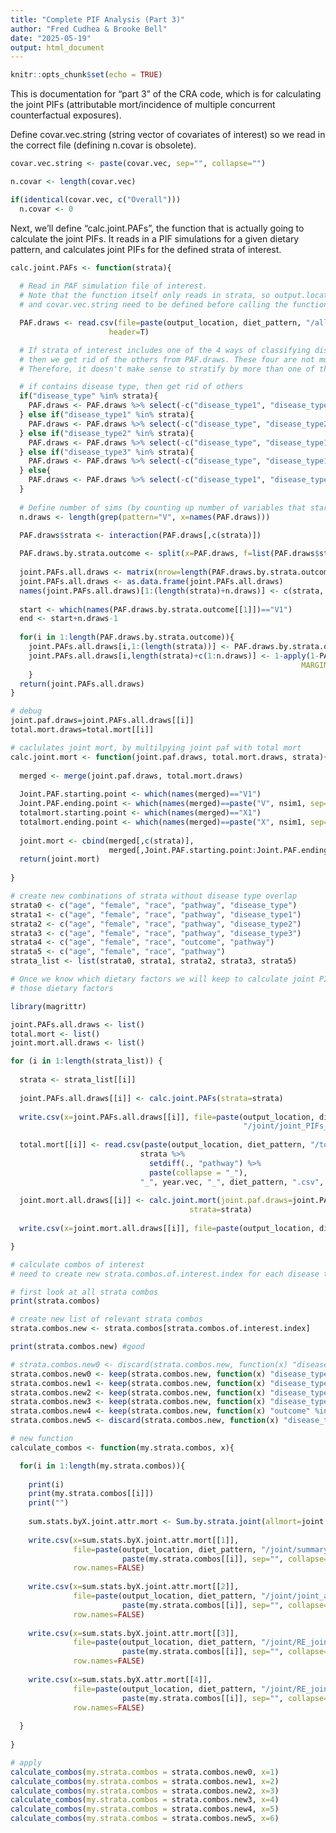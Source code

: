 ```yaml
---
title: "Complete PIF Analysis (Part 3)"
author: "Fred Cudhea & Brooke Bell"
date: "2025-05-19"
output: html_document
---
```


<style>
pre {
  overflow-x: auto;
}
pre code {
  word-wrap: normal;
  white-space: pre;
}
</style>


```r

knitr::opts_chunk$set(echo = TRUE)

```

This is documentation for "part 3" of the CRA code, which is for calculating the joint PIFs (attributable mort/incidence of multiple concurrent counterfactual exposures).

Define covar.vec.string (string vector of covariates of interest) so we read in the correct file (defining n.covar is obsolete).

```r

covar.vec.string <- paste(covar.vec, sep="", collapse="")

n.covar <- length(covar.vec)

if(identical(covar.vec, c("Overall")))
  n.covar <- 0

```

Next, we'll define "calc.joint.PAFs", the function that is actually going to calculate the joint PIFs. It reads in a PIF simulations for a given dietary pattern, and calculates joint PIFs for the defined strata of interest.

```r

calc.joint.PAFs <- function(strata){
  
  # Read in PAF simulation file of interest. 
  # Note that the function itself only reads in strata, so output.location, diet_pattern, year.vec.string, 
  # and covar.vec.string need to be defined before calling the function.

  PAF.draws <- read.csv(file=paste(output_location, diet_pattern, "/all.PIFs_", year.vec.string, "_", covar.vec.string, "_", diet_pattern, ".csv", sep=""),
                      header=T)

  # If strata of interest includes one of the 4 ways of classifying disease (disease_type, disease_type1, disease_type2, disease_type3) 
  # then we get rid of the others from PAF.draws. These four are not mutually exclusive, they are different ways to the disease. 
  # Therefore, it doesn't make sense to stratify by more than one of these (Code won't work unless you take out the ones you don't use).

  # if contains disease type, then get rid of others
  if("disease_type" %in% strata){
    PAF.draws <- PAF.draws %>% select(-c("disease_type1", "disease_type2", "disease_type3"))
  } else if("disease_type1" %in% strata){
    PAF.draws <- PAF.draws %>% select(-c("disease_type", "disease_type2", "disease_type3"))
  } else if("disease_type2" %in% strata){
    PAF.draws <- PAF.draws %>% select(-c("disease_type", "disease_type1", "disease_type3"))
  } else if("disease_type3" %in% strata){
    PAF.draws <- PAF.draws %>% select(-c("disease_type", "disease_type1", "disease_type2"))
  } else{
    PAF.draws <- PAF.draws %>% select(-c("disease_type1", "disease_type2", "disease_type3"))
  }
  
  # Define number of sims (by counting up number of variables that start with "V")
  n.draws <- length(grep(pattern="V", x=names(PAF.draws)))
  
  PAF.draws$strata <- interaction(PAF.draws[,c(strata)])

  PAF.draws.by.strata.outcome <- split(x=PAF.draws, f=list(PAF.draws$strata))
  
  joint.PAFs.all.draws <- matrix(nrow=length(PAF.draws.by.strata.outcome), ncol=(length(strata)+n.draws)) # adding plus 1 for pathway
  joint.PAFs.all.draws <- as.data.frame(joint.PAFs.all.draws)
  names(joint.PAFs.all.draws)[1:(length(strata)+n.draws)] <- c(strata, paste("V", 1:n.draws, sep=""))  
  
  start <- which(names(PAF.draws.by.strata.outcome[[1]])=="V1")
  end <- start+n.draws-1
  
  for(i in 1:length(PAF.draws.by.strata.outcome)){
    joint.PAFs.all.draws[i,1:(length(strata))] <- PAF.draws.by.strata.outcome[[i]][1,strata]
    joint.PAFs.all.draws[i,length(strata)+c(1:n.draws)] <- 1-apply(1-PAF.draws.by.strata.outcome[[i]][,start:end], 
                                                                 MARGIN=2, FUN=prod)
    }
  return(joint.PAFs.all.draws)
}

# debug
joint.paf.draws=joint.PAFs.all.draws[[i]]
total.mort.draws=total.mort[[i]]

# caclulates joint mort, by multilpying joint paf with total mort
calc.joint.mort <- function(joint.paf.draws, total.mort.draws, strata){
  
  merged <- merge(joint.paf.draws, total.mort.draws)
  
  Joint.PAF.starting.point <- which(names(merged)=="V1")
  Joint.PAF.ending.point <- which(names(merged)==paste("V", nsim1, sep=""))
  totalmort.starting.point <- which(names(merged)=="X1")
  totalmort.ending.point <- which(names(merged)==paste("X", nsim1, sep=""))
  
  joint.mort <- cbind(merged[,c(strata)],
                      merged[,Joint.PAF.starting.point:Joint.PAF.ending.point]*merged[,totalmort.starting.point:totalmort.ending.point])
  return(joint.mort)
  
}

# create new combinations of strata without disease type overlap
strata0 <- c("age", "female", "race", "pathway", "disease_type")
strata1 <- c("age", "female", "race", "pathway", "disease_type1")
strata2 <- c("age", "female", "race", "pathway", "disease_type2")
strata3 <- c("age", "female", "race", "pathway", "disease_type3")
strata4 <- c("age", "female", "race", "outcome", "pathway")
strata5 <- c("age", "female", "race", "pathway")
strata_list <- list(strata0, strata1, strata2, strata3, strata5)

```

```r

# Once we know which dietary factors we will keep to calculate joint PIFs, we will subset PAF.draws to keep only
# those dietary factors

library(magrittr)

joint.PAFs.all.draws <- list()
total.mort <- list()
joint.mort.all.draws <- list()

for (i in 1:length(strata_list)) {
  
  strata <- strata_list[[i]]
  
  joint.PAFs.all.draws[[i]] <- calc.joint.PAFs(strata=strata)
  
  write.csv(x=joint.PAFs.all.draws[[i]], file=paste(output_location, diet_pattern, 
                                                    "/joint/joint_PIFs_all_draws_", paste(strata, collapse="_"), "_", year.vec.string, "_", diet_pattern, ".csv", sep=""))
  
  total.mort[[i]] <- read.csv(paste(output_location, diet_pattern, "/total_USmortality_draws_by_", 
                             strata %>% 
                               setdiff(., "pathway") %>%
                               paste(collapse = "_"),
                             "_", year.vec, "_", diet_pattern, ".csv", sep=""))
  
  joint.mort.all.draws[[i]] <- calc.joint.mort(joint.paf.draws=joint.PAFs.all.draws[[i]], total.mort.draws=total.mort[[i]], 
                                        strata=strata)
  
  write.csv(x=joint.mort.all.draws[[i]], file=paste(output_location, diet_pattern, "/joint/joint_mort_all_draws_", paste(strata, collapse="_"), "_", year.vec.string, "_", diet_pattern, ".csv", sep=""))

}

# calculate combos of interest
# need to create new strata.combos.of.interest.index for each disease type category

# first look at all strata combos
print(strata.combos)

# create new list of relevant strata combos
strata.combos.new <- strata.combos[strata.combos.of.interest.index]

print(strata.combos.new) #good

# strata.combos.new0 <- discard(strata.combos.new, function(x) "disease_type1" %in% x | "disease_type2" %in% x | "disease_type3" %in% x)
strata.combos.new0 <- keep(strata.combos.new, function(x) "disease_type" %in% x)
strata.combos.new1 <- keep(strata.combos.new, function(x) "disease_type1" %in% x)
strata.combos.new2 <- keep(strata.combos.new, function(x) "disease_type2" %in% x)
strata.combos.new3 <- keep(strata.combos.new, function(x) "disease_type3" %in% x)
strata.combos.new4 <- keep(strata.combos.new, function(x) "outcome" %in% x)
strata.combos.new5 <- discard(strata.combos.new, function(x) "disease_type" %in% x | "disease_type1" %in% x | "disease_type2" %in% x | "disease_type3" %in% x | "outcome" %in% x)

# new function
calculate_combos <- function(my.strata.combos, x){

  for(i in 1:length(my.strata.combos)){
    
    print(i)
    print(my.strata.combos[[i]])
    print("")
    
    sum.stats.byX.joint.attr.mort <- Sum.by.strata.joint(allmort=joint.mort.all.draws[[x]], totalmort=totalmort, pop=pop.draws, covar=my.strata.combos[[i]])
    
    write.csv(x=sum.stats.byX.joint.attr.mort[[1]], 
              file=paste(output_location, diet_pattern, "/joint/summarystats_joint_attributable_USmortality_", "by_", 
                         paste(my.strata.combos[[i]], sep="", collapse="_"), "_", year.vec.string, "_", diet_pattern, "_new.csv", sep=""), 
              row.names=FALSE)
    
    write.csv(x=sum.stats.byX.joint.attr.mort[[2]], 
              file=paste(output_location, diet_pattern, "/joint/joint_attributable_USmortality_draws_", "by_", 
                         paste(my.strata.combos[[i]], sep="", collapse="_"), "_", year.vec.string, "_", diet_pattern, ".csv", sep=""), 
              row.names=FALSE)
    
    write.csv(x=sum.stats.byX.joint.attr.mort[[3]], 
              file=paste(output_location, diet_pattern, "/joint/RE_joint_PIFs_draws_", "by_", 
                         paste(my.strata.combos[[i]], sep="", collapse="_"), "_", year.vec.string, "_", diet_pattern, ".csv", sep=""), 
              row.names=FALSE)
    
    write.csv(x=sum.stats.byX.attr.mort[[4]], 
              file=paste(output_location, diet_pattern, "/joint/RE_joint_PIFs_draws_", "by_", 
                         paste(my.strata.combos[[i]], sep="", collapse="_"), "_", year.vec.string, "_", diet_pattern, ".csv", sep=""), 
              row.names=FALSE)
    
  }
  
}

# apply
calculate_combos(my.strata.combos = strata.combos.new0, x=1)
calculate_combos(my.strata.combos = strata.combos.new1, x=2)
calculate_combos(my.strata.combos = strata.combos.new2, x=3)
calculate_combos(my.strata.combos = strata.combos.new3, x=4)
calculate_combos(my.strata.combos = strata.combos.new4, x=5)
calculate_combos(my.strata.combos = strata.combos.new5, x=6)
  
```

